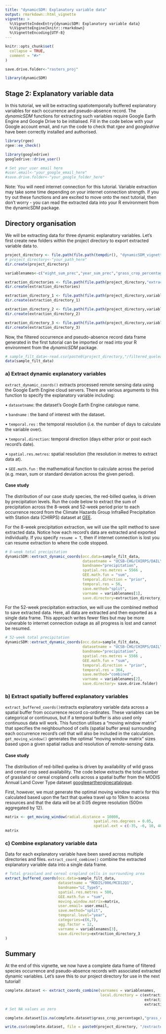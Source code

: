 ```yaml
---
title: "dynamicSDM: Explanatory variable data"
output: rmarkdown::html_vignette
vignette: >
  %\VignetteIndexEntry{dynamicSDM: Explanatory variable data}
  %\VignetteEngine{knitr::rmarkdown}
  %\VignetteEncoding{UTF-8}
---
```


```r
knitr::opts_chunk$set(
  collapse = TRUE,
  comment = "#>"
)
```

```r
save.drive.folder<-"rasters_proj"
```

```r
library(dynamicSDM)
```

## Stage 2: Explanatory variable data

In this tutorial, we will be extracting spatiotemporally buffered explanatory variables for each
occurrence and pseudo-absence record. The *dynamicSDM* functions for extracting such variables
require Google Earth Engine and Google Drive to be initialised. Fill in the code below with your
Google account email, and run the code to check that *rgee* and *googledrive* have been correctly
installed and authorised.

```r
library(rgee)
rgee::ee_check()

library(googledrive)
googledrive::drive_user()

# Set your user email here
#user.email<-"your_google_email_here"
#save.drive.folder<-"your_google_folder_here"
```

Note: You will need internet connection for this tutorial. Variable extraction may take some time
depending on your internet connection strength. If you try out these functions and are excited to
move onto the next tutorial, then don’t worry - you can read the extracted data into your R
environment from the dynamicSDM package.

## Directory organisation 
We will be extracting data for three dynamic explanatory variables. Let’s
first create new folders within the project directory to export extracted variable data to.

```r
project_directory <- file.path(file.path(tempdir(), "dynamicSDM_vignette"))
# project_directory<-"your_path_here"
dir.create(project_directory)

variablenames<-c("eight_sum_prec","year_sum_prec","grass_crop_percentage")

extraction_directories <- file.path(file.path(project_directory,"extraction"))
dir.create(extraction_directories)

extraction_directory_1 <- file.path(file.path(project_directory,variablenames[1]))
dir.create(extraction_directory_1)

extraction_directory_2 <- file.path(file.path(project_directory,variablenames[2]))
dir.create(extraction_directory_2)

extraction_directory_3 <- file.path(file.path(project_directory,variablenames[3]))
dir.create(extraction_directory_3)

```

Now, the filtered occurrence and pseudo-absence record data frame generated in the first tutorial
can be imported or read into your R environment from the *dynamicSDM* package.

```r
# sample_filt_data<-read.csv(paste0(project_directory,"/filtered_quelea_occ.csv"))
data(sample_filt_data)
```


### a)	Extract dynamic explanatory variables

`extract_dynamic_coords()` extracts processed remote sensing data using the Google Earth Engine
cloud servers. There are various arguments to this function to specify the explanatory variable
including:

•	`datasetname`: the dataset’s Google Earth Engine catalogue name.

•	`bandname` : the band of interest with the dataset.

•	`temporal.res` : the temporal resolution (i.e. the number of days to calculate the variable over).

•	`temporal.direction`: temporal direction (days either prior or post each record’s date).

• `spatial.res.metres`: spatial resolution (the resolution in metres to extract data at). 

•	`GEE.math.fun` : the mathematical function to calculate across the period (e.g. mean, sum or
standard deviation across the given period).

#### Case study

The distribution of our case study species, the red-billed quelea, is driven by precipitation
levels. Run the code below to extract the sum of precipitation across the 8-week and 52-week period
prior to each occurrence record from the Climate Hazards Group InfraRed Precipitation with Station
data (CHIRPS) dataset at
[GEE](https://developers.google.com/earth-engine/datasets/catalog/UCSB-CHG_CHIRPS_DAILY).

For the 8-week precipitation extraction, we will use the split method to save extracted data. Notice
how each record’s data are extracted and exported individually. If you specify `resume = T`, then if
internet connection is lost you can resume extraction to where the code stopped.

```r
# 8-week total precipitation
dynamicSDM::extract_dynamic_coords(occ.data=sample_filt_data,
                                   datasetname = "UCSB-CHG/CHIRPS/DAILY",
                                   bandname="precipitation",
                                   spatial.res.metres = 5566 ,
                                   GEE.math.fun = "sum",
                                   temporal.direction = "prior",
                                   temporal.res = 56,
                                   save.method="split",
                                   varname = variablenames[1],
                                   save.directory=extraction_directory_1)

```


For the 52-week precipitation extraction, we will use the combined method to save extracted data.
Here, all data are extracted and then exported as a single data frame. This approach writes fewer
files but may be more vulnerable to internet connection outage as all progress is lost and cannot be
resumed.

```r
# 52-week total precipitation
dynamicSDM::extract_dynamic_coords(occ.data=sample_filt_data,
                                   datasetname = "UCSB-CHG/CHIRPS/DAILY",
                                   bandname="precipitation",
                                   spatial.res.metres = 5566 ,
                                   GEE.math.fun = "sum",
                                   temporal.direction = "prior",
                                   temporal.res = 364,
                                   save.method="combined",
                                   varname = variablenames[2],
                                   save.directory= save.drive.folder)
```


### b) Extract spatially buffered explanatory variables

`extract_buffered_coords() `extracts explanatory variable data across a spatial buffer from
occurrence record co-ordinates. These variables can be categorical or continuous, but if a temporal
buffer is also used only continuous data will work. This function utilises a “moving window matrix”
that specifies the neighbourhood of cells (spatial buffer area) surrounding each occurrence record’s
cell that will also be included in the calculation. `get_moving_window()` generates the optimal
“moving window matrix” sizes based upon a given spatial radius and resolution of remote-sensing
data.


#### Case study

The distribution of red-billed quelea is driven by availability of wild grass and cereal crop seed
availability. The code below extracts the total number of grassland or cereal cropland cells across
a spatial buffer from the MODIS Annual Land Cover Type dataset
[googleearthenginecatalogue](https://developers.google.com/earth-engine/datasets/catalog/MODIS_061_MCD12Q1#bands).

First, however, we must generate the optimal moving window matrix for this calculated based upon the
fact that quelea travel up to 10km to access resources and that the data will be at 0.05 degree
resolution (500m aggregated by 12).

```r
matrix <- get_moving_window(radial.distance = 10000,
                                        spatial.res.degrees = 0.05,
                                        spatial.ext = c(-35, -6, 10, 40))
matrix
```


### c) Combine explanatory variable data

Data for each explanatory variable have been saved across multiple directories and files.
`extract_coord_combine()` combine the extracted explanatory variable data into a single data frame.

```r
# Total grassland and cereal cropland cells in surrounding area
extract_buffered_coords(occ.data=sample_filt_data,
                        datasetname = "MODIS/006/MCD12Q1",
                        bandname="LC_Type5",
                        spatial.res.metres = 500,
                        GEE.math.fun = "sum",
                        moving.window.matrix=matrix,
                        user.email= user.email,
                        save.method="split",
                        temporal.level="year",
                        categories=c(6,7),
                        agg.factor = 12,
                        varname = variablenames[3],
                        save.directory=extraction_directory_3
)
```


## Summary

At the end of this vignette, we now have a complete data frame of filtered species occurrence and
pseudo-absence records with associated extracted dynamic variables. Let’s save this to our project
directory for use in the next tutorial!

```r
complete.dataset <- extract_coords_combine(varnames = variablenames,
                                           local.directory = c(extraction_directory_1,
                                                               extraction_directory_2,
                                                               extraction_directory_3))
# Set NA values as zero 

complete.dataset[is.na(complete.dataset$grass_crop_percentage),"grass_crop_percentage"]<-0

write.csv(complete.dataset, file = paste0(project_directory, "/extracted_quelea_occ.csv"))

```

